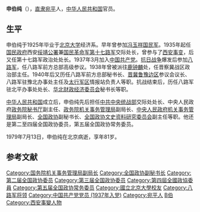 '''申伯纯'''（{{bd|1898年||1979年|7月13日}}），[[直隶|直隶]][[宛平|宛平]]人，[[中华人民共和国|中华人民共和国]]官员。

== 生平 ==
申伯纯于1925年毕业于[[北京大学|北京大学]]经济系。早年曾参加[[冯玉祥|冯玉祥]][[国民军|国民军]]。1935年起任[[国民政府|国民政府]]西安[[绥靖公署|绥靖公署]]兼[[国民革命军第十七路军|国民革命军第十七路军]]交际处长，曾参与了[[西安事变|西安事变]]，后又任第十七路军政治处处长。1937年3月加入[[中国共产党|中国共产党]]。[[抗日战争|抗日战争]]爆发后参加[[八路军|八路军]]，任八路军前方总部高级参议。1938年曾被派往[[鹿钟麟|鹿钟麟]]处，任晋察冀战区政治部主任。1940年后又历任八路军前方总部秘书长、[[晋冀鲁豫边区|晋冀鲁豫边区]]参议会议长、八路军驻豫北办事处主任及[[太行军区|太行军区]]情报站负责人等职。抗战结束后，历任八路军驻北平办事处处长、[[华北人民政府|华北财政经济委员会]]秘书长等职{{r|huaxia}}{{r|lgl}}。

[[中华人民共和国|中华人民共和国]]成立后，申伯纯先后担任[[中共中央统战部|中共中央统战部]]交际处处长、中央人民政府[[政务院秘书厅|政务院秘书厅]]副主任、[[国家机关事务管理局|政务院机关事务管理局]]副局长、[[国家机关事务管理局|中央人民政府机关事务管理局]]副局长、[[全国政协|全国政协]]副秘书长、[[全国政协文史资料研究委员会|全国政协文史资料研究委员会]]副主任等职。他还是第二至四届全国政协委员，第五届全国政协常务委员{{r|huaxia}}{{r|lgl}}。

1979年7月13日，申伯纯在北京病逝，享年81岁{{r|huaxia}}{{r|lgl}}。

== 参考文献 ==
{{Reflist|refs=
<ref name=huaxia>{{cite web |url = http://search.huaxia.com/s.jsp?iDocId=495632 |title = 申伯纯 |date = 2003-10-21 |website = 华夏经纬网 }}{{dead link|date=2018年3月 |bot=InternetArchiveBot |fix-attempted=yes }}</ref>
<ref name=lgl>{{cite book |title=《中国共产党历史大辞典 （增订本） 总论·人物》 |editor=廖盖隆 |publisher=中共中央党校出版社 |year=2001 }}</ref>
}}

{{DEFAULTSORT:Shen申}}
[[Category:国务院机关事务管理局副局长|Category:国务院机关事务管理局副局长]]
[[Category:全国政协副秘书长|Category:全国政协副秘书长]]
[[Category:第二届全国政协委员|Category:第二届全国政协委员]]
[[Category:第三届全国政协委员|Category:第三届全国政协委员]]
[[Category:第四屆全國政協委員|Category:第四屆全國政協委員]]
[[Category:第五届全国政协常务委员|Category:第五届全国政协常务委员]]
[[Category:國立北京大學校友|Category:國立北京大學校友]]
[[Category:八路军将领|Category:八路军将领]]
[[Category:中国共产党党员_(1937年入党)|Category:中国共产党党员 (1937年入党)]]
[[Category:宛平人|Category:宛平人]]
[[Category:申姓|B伯]]
[[Category:西安事變人物|Category:西安事變人物]]